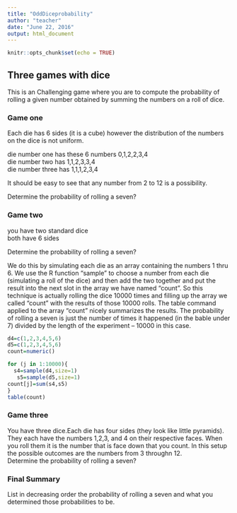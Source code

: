 ```yaml
---
title: "OddDiceprobability"
author: "teacher"
date: "June 22, 2016"
output: html_document
---
```


```r
knitr::opts_chunk$set(echo = TRUE)
```

## Three games with dice

This is an Challenging game where you are to compute the probability of rolling a given number obtained by summing the numbers on a roll of dice. 

### Game one  

Each die has 6 sides (it is a cube) however the distribution of the numbers on the dice is not uniform.  

die number one has these 6 numbers  0,1,2,2,3,4  
die number two has 1,1,2,3,3,4  
die number three has 1,1,1,2,3,4  

It should be easy to see that any number from 2 to 12 is a possibility.  

Determine the probability of rolling a seven?

### Game two

you have two standard dice  
both have 6 sides 

Determine the probability of rolling a seven? 

We do this by simulating each die as an array containing the numbers 1 thru 6.  We use the R function "sample" to choose a number from each die (simulating a roll of the dice) and then add the two together and put the result into the next slot in the array we have named "count". So this technique is actually rolling the dice 10000 times and filling up the array we called "count" with the results of those 10000 rolls.  The table command applied to the array "count" nicely summarizes the results. The probability of rolling a seven is just the number of times it happened (in the bable under 7) divided by the length of the experiment -- 10000 in this case.

```r
d4=c(1,2,3,4,5,6)
d5=c(1,2,3,4,5,6)
count=numeric()

for (j in 1:10000){
  s4=sample(d4,size=1)
   s5=sample(d5,size=1)
count[j]=sum(s4,s5)
}
table(count)
```


### Game three  

You have three dice.Each die has four sides (they look like little pyramids).
They each have the numbers 1,2,3, and 4 on their respective faces. When you roll them it is the number that is face down that you count.  In this setup the possible outcomes are the numbers from 3 throughn 12.  
Determine the probability of rolling a seven? 

### Final Summary

List in decreasing order the probability of rolling a seven and what you determined those probabilities to be.